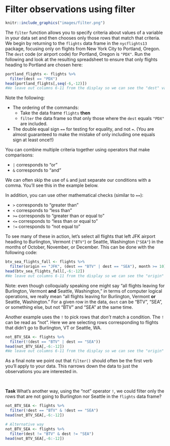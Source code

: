 # Filter observations using filter {-}

```r
knitr::include_graphics("images/filter.png")
```

The `filter` function allows you to specify criteria about values of a variable in your data set and then chooses only those rows that match that criteria.  We begin by returning to the `flights` data frame in the `nycflights13` package, focusing only on flights from New York City to Portland, Oregon.  The `dest` code (or airport code) for Portland, Oregon is `"PDX"`. Run the following and look at the resulting spreadsheet to ensure that only flights heading to Portland are chosen here:

```r
portland_flights <- flights %>% 
  filter(dest == "PDX")
head(portland_flights[,seq(-6,-12)]) 
#We leave out columns 6-11 from the display so we can see the "dest" variable
```

Note the following:

* The ordering of the commands:
    + Take the data frame `flights` **then**
    + `filter` the data frame so that only those where the `dest` equals `"PDX"` are included.
* The double equal sign `==` for testing for equality, and not `=`. (You are almost guaranteed to make the mistake of only including one equals sign at least once!!)

You can combine multiple criteria together using operators that make comparisons:

- `|` corresponds to "or"
- `&` corresponds to "and"

We can often skip the use of `&` and just separate our conditions with a comma.  You'll see this in the example below.

In addition, you can use other mathematical checks (similar to `==`):

- `>` corresponds to "greater than"
- `<` corresponds to "less than"
- `>=` corresponds to "greater than or equal to"
- `<=` corresponds to "less than or equal to"
- `!=` corresponds to "not equal to"

To see many of these in action, let's select all flights that left JFK airport heading to Burlington, Vermont (`"BTV"`) or Seattle, Washington (`"SEA"`) in the months of October, November, or December. This can be done with the following code:

```r
btv_sea_flights_fall <- flights %>% 
  filter(origin == "JFK", (dest == "BTV" | dest == "SEA"), month >= 10)
head(btv_sea_flights_fall[,-6:-12])
#We leave out columns 6-11 from the display so we can see the "origin" and "dest" variables
```

Note: even though colloquially speaking one might say "all flights leaving for Burlington, Vermont **and** Seattle, Washington," in terms of computer logical operations, we really mean "all flights leaving for Burlington, Vermont **or** Seattle, Washington." For a given row in the data, `dest` can be "BTV", "SEA", or something else, but not "BTV" and "SEA" at the same time.

Another example uses the `!` to pick rows that *don't* match a condition. The `!` can be read as "not". Here we are selecting rows corresponding to flights that didn't go to Burlington, VT or Seattle, WA.

```r
not_BTV_SEA <- flights %>% 
  filter(!(dest == "BTV" | dest == "SEA"))
head(not_BTV_SEA[,-6:-12])
#We leave out columns 6-11 from the display so we can see the "origin" and "dest" variables)
```

As a final note we point out that `filter()` should often be the first verb you'll apply to your data. This narrows down the data to just the observations you are interested in. 

<br>

**Task**
What's another way, using the "not" operator `!`, we could filter only the rows that are not going to Burlington nor Seattle in the `flights` data frame? 

```r
not_BTV_SEA <- flights %>% 
  filter(!dest == "BTV" & !dest == "SEA")
head(not_BTV_SEA[,-6:-12])

# Alternative way
not_BTV_SEA <- flights %>% 
  filter(dest != "BTV" & dest != "SEA")
head(not_BTV_SEA[,-6:-12])
```

<br>

